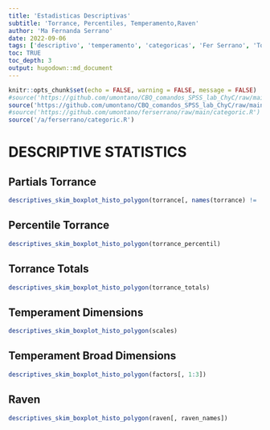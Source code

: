 ```yaml
---
title: 'Estadisticas Descriptivas'
subtitle: 'Torrance, Percentiles, Temperamento,Raven'
author: 'Ma Fernanda Serrano'
date: 2022-09-06
tags: ['descriptivo', 'temperamento', 'categoricas', 'Fer Serrano', 'Torrance', 'raven']
toc: TRUE
toc_depth: 3
output: hugodown::md_document
---
```

```r
knitr::opts_chunk$set(echo = FALSE, warning = FALSE, message = FALSE)
#source('https://github.com/umontano/CBQ_comandos_SPSS_lab_ChyC/raw/main/correlation_graphics.R')
source('https://github.com/umontano/CBQ_comandos_SPSS_lab_ChyC/raw/main/CBQ_comandosSPSS_lab_CHyC.R')
#source('https://github.com/umontano/ferserrano/raw/main/categoric.R')
source('/a/ferserrano/categoric.R')
```

# DESCRIPTIVE STATISTICS

## Partials Torrance

```r
descriptives_skim_boxplot_histo_polygon(torrance[, names(torrance) != 'numero'])
```

## Percentile Torrance 

```r
descriptives_skim_boxplot_histo_polygon(torrance_percentil)
```

## Torrance Totals
```r
descriptives_skim_boxplot_histo_polygon(torrance_totals)
```

## Temperament Dimensions
```r
descriptives_skim_boxplot_histo_polygon(scales)
```

## Temperament Broad Dimensions
```r
descriptives_skim_boxplot_histo_polygon(factors[, 1:3])
```
## Raven
```r
descriptives_skim_boxplot_histo_polygon(raven[, raven_names])
```
